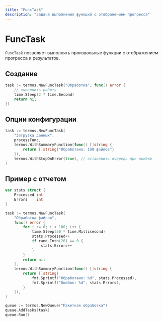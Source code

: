 ```yaml
---
title: "FuncTask"
description: "Задача выполнения функций с отображением прогресса"
---
```


# FuncTask

`FuncTask` позволяет выполнять произвольные функции с отображением прогресса и результатов.

## Создание

```go
task := termos.NewFuncTask("Обработка", func() error {
    // выполнить работу
    time.Sleep(2 * time.Second)
    return nil
})
```

## Опции конфигурации

```go
task := termos.NewFuncTask(
    "Загрузка данных",
    processFunc,
    termos.WithSummaryFunction(func() []string {
        return []string{"Обработано: 100 файлов"}
    }),
    termos.WithStopOnError(true), // остановить очередь при ошибке
)
```

## Пример с отчетом

```go
var stats struct {
    Processed int
    Errors    int
}

task := termos.NewFuncTask(
    "Обработка файлов",
    func() error {
        for i := 0; i < 100; i++ {
            time.Sleep(50 * time.Millisecond)
            stats.Processed++
            if rand.Intn(20) == 0 {
                stats.Errors++
            }
        }
        return nil
    },
    termos.WithSummaryFunction(func() []string {
        return []string{
            fmt.Sprintf("Обработано: %d", stats.Processed),
            fmt.Sprintf("Ошибок: %d", stats.Errors),
        }
    }),
)

queue := termos.NewQueue("Пакетная обработка")
queue.AddTasks(task)
queue.Run()
```